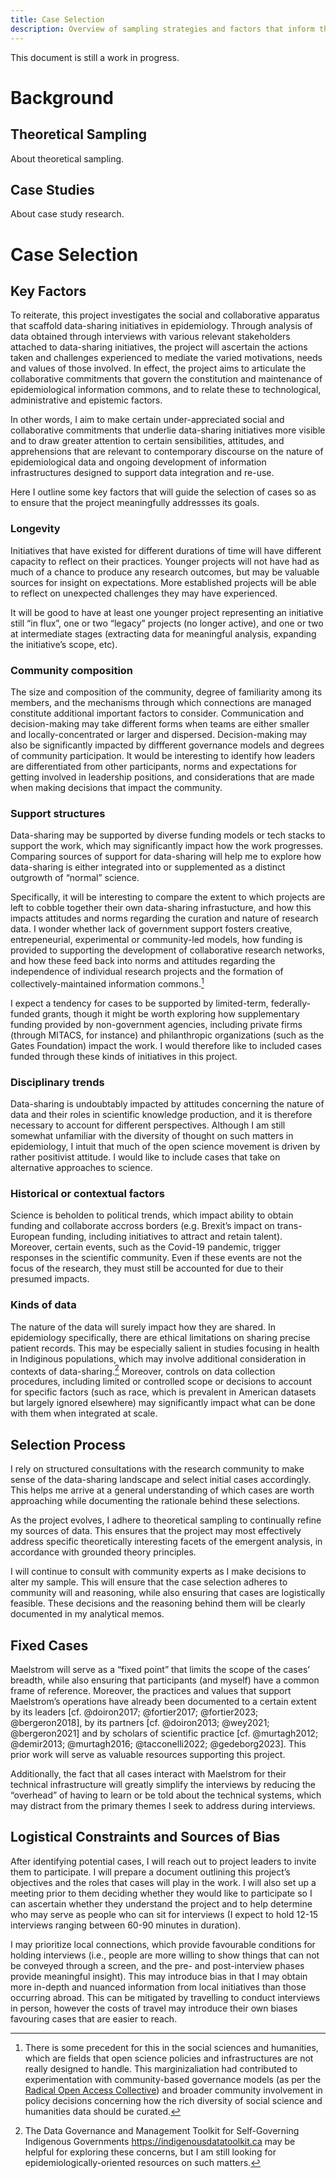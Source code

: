 ```yaml
---
title: Case Selection
description: Overview of sampling strategies and factors that inform the selection of cases.
---
```

::: {.callout-note}
This document is still a work in progress.
:::

# Background
## Theoretical Sampling
About theoretical sampling.

## Case Studies
About case study research.

# Case Selection
## Key Factors
To reiterate, this project investigates the social and collaborative apparatus that scaffold data-sharing initiatives in epidemiology.
Through analysis of data obtained through interviews with various relevant stakeholders attached to data-sharing initiatives, the project will ascertain the actions taken and challenges experienced to mediate the varied motivations, needs and values of those involved.
In effect, the project aims to articulate the collaborative commitments that govern the constitution and maintenance of epidemiological information commons, and to relate these to technological, administrative and epistemic factors.

In other words, I aim to make certain under-appreciated social and collaborative commitments that underlie data-sharing initiatives more visible and to draw greater attention to certain sensibilities, attitudes, and apprehensions that are relevant to contemporary discourse on the nature of epidemiological data and ongoing development of information infrastructures designed to support data integration and re-use.

Here I outline some key factors that will guide the selection of cases so as to ensure that the project meaningfully addressses its goals.

### Longevity
Initiatives that have existed for different durations of time will have different capacity to reflect on their practices.
Younger projects will not have had as much of a chance to produce any research outcomes, but may be valuable sources for insight on expectations.
More established projects will be able to reflect on unexpected challenges they may have experienced.

It will be good to have at least one younger project representing an initiative still "in flux", one or two "legacy" projects (no longer active), and one or two at intermediate stages (extracting data for meaningful analysis, expanding the initiative's scope, etc).

### Community composition
The size and composition of the community, degree of familiarity among its members, and the mechanisms through which connections are managed constitute additional important factors to consider.
Communication and decision-making may take different forms when teams are either smaller and locally-concentrated or larger and dispersed.
Decision-making may also be significantly impacted by diffferent governance models and degrees of community participation.
It would be interesting to identify how leaders are differentiated from other participants, norms and expectations for getting involved in leadership positions, and considerations that are made when making decisions that impact the community.

### Support structures
Data-sharing may be supported by diverse funding models or tech stacks to support the work, which may significantly impact how the work progresses.
Comparing sources of support for data-sharing will help me to explore how data-sharing is either integrated into or supplemented as a distinct outgrowth of "normal" science.

Specifically, it will be interesting to compare the extent to which projects are left to cobble together their own data-sharing infrastucture, and how this impacts attitudes and norms regarding the curation and nature of research data.
I wonder whether lack of government support fosters creative, entrepeneurial, experimental or community-led models, how funding is provided to supporting the development of collaborative research networks, and how these feed back into norms and attitudes regarding the independence of individual research projects and the formation of collectively-maintained information commons.^[There is some precedent for this in the social sciences and humanities, which are fields that open science policies and infrastructures are not really designed to handle. This marginizaliation had contributed to experimentation with community-based governance models (as per the [Radical Open Access Collective](https://radicaloa.postdigitalcultures.org/about/)) and broader community involvement in policy decisions concerning how the rich diversity of social science and humanities data should be curated.]

I expect a tendency for cases to be supported by limited-term, federally-funded grants, though it might be worth exploring how supplementary funding provided by non-government agencies, including private firms (through MITACS, for instance) and philanthropic organizations (such as the Gates Foundation) impact the work.
I would therefore like to included cases funded through these kinds of initiatives in this project.

### Disciplinary trends
Data-sharing is undoubtably impacted by attitudes concerning the nature of data and their roles in scientific knowledge production, and it is therefore necessary to account for different perspectives.
Although I am still somewhat unfamiliar with the diversity of thought on such matters in epidemiology, I intuit that much of the open science movement is driven by rather positivist attitude.
I would like to include cases that take on alternative approaches to science.

### Historical or contextual factors
Science is beholden to political trends, which impact ability to obtain funding and collaborate accross borders (e.g. Brexit's impact on trans-European funding, including initiatives to attract and retain talent).
Moreover, certain events, such as the Covid-19 pandemic, trigger responses in the scientific community.
Even if these events are not the focus of the research, they must still be accounted for due to their presumed impacts.

### Kinds of data
The nature of the data will surely impact how they are shared.
In epidemiology specifically, there are ethical limitations on sharing precise patient records.
This may be especially salient in studies focusing in health in Indiginous populations, which may involve additional consideration in contexts of data-sharing.^[The Data Governance and Management Toolkit for Self-Governing Indigenous Governments [https://indigenousdatatoolkit.ca](https://indigenousdatatoolkit.ca) may be helpful for exploring these concerns, but I am still looking for epidemiologically-oriented resources on such matters.]
Moreover, controls on data collection procedures, including limited or controlled scope or decisions to account for specific factors (such as race, which is prevalent in American datasets but largely ignored elsewhere) may significantly impact what can be done with them when integrated at scale.

## Selection Process
I rely on structured consultations with the research community to make sense of the data-sharing landscape and select initial cases accordingly.
This helps me arrive at a general understanding of which cases are worth approaching while documenting the rationale behind these selections.

As the project evolves, I adhere to theoretical sampling to continually refine my sources of data.
This ensures that the project may most effectively address specific theoretically interesting facets of the emergent analysis, in accordance with grounded theory principles.

I will continue to consult with community experts as I make decisions to alter my sample.
This will ensure that the case selection adheres to community will and reasoning, while also ensuring that cases are logistically feasible.
These decisions and the reasoning behind them will be clearly documented in my analytical memos.

## Fixed Cases
Maelstrom will serve as a "fixed point" that limits the scope of the cases' breadth, while also ensuring that participants (and myself) have a common frame of reference.
Moreover, the practices and values that support Maelstrom's operations have already been documented to a certain extent by its leaders [cf. @doiron2017; @fortier2017; @fortier2023; @bergeron2018], by its partners [cf. @doiron2013; @wey2021; @bergeron2021] and by scholars of scientific practice [cf. @murtagh2012; @demir2013; @murtagh2016; @tacconelli2022; @gedeborg2023].
This prior work will serve as valuable resources supporting this project.

Additionally, the fact that all cases interact with Maelstrom for their technical infrastructure will greatly simplify the interviews by reducing the "overhead" of having to learn or be told about the technical systems, which may distract from the primary themes I seek to address during interviews.

## Logistical Constraints and Sources of Bias
After identifying potential cases, I will reach out to project leaders to invite them to participate.
I will prepare a document outlining this project's objectives and the roles that cases will play in the work.
I will also set up a meeting prior to them deciding whether they would like to participate so I can ascertain whether they understand the project and to help determine who may serve as people who can sit for interviews (I expect to hold 12-15 interviews ranging between 60-90 minutes in duration).

I may prioritize local connections, which provide favourable conditions for holding interviews (i.e., people are more willing to show things that can not be conveyed through a screen, and the pre- and post-interview phases provide meaningful insight).
This may introduce bias in that I may obtain more in-depth and nuanced information from local initiatives than those occurring abroad.
This can be mitigated by travelling to conduct interviews in person, however the costs of travel may introduce their own biases favouring cases that are easier to reach.

